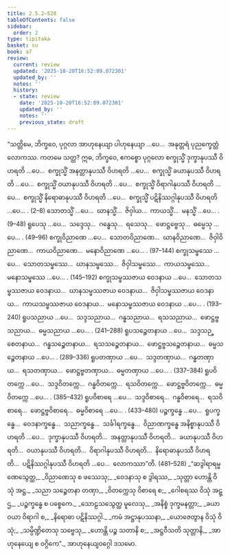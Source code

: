```yaml
---
title: 2.5.2–528
tableOfContents: false
sidebar:
  order: 2
type: tipitaka
basket: su
book: a7
review:
  current: review
  updated: '2025-10-20T16:52:09.072301'
  updated_by: ''
  notes: ''
  history:
  - state: review
    date: '2025-10-20T16:52:09.072301'
    updated_by: ''
    notes: ''
    previous_state: draft
---
```



<DynamicBreadcrumb />


<ReviewStatus review={frontmatter.review} showDetails={true} />

<HypothesisAnnotation frontmatter={frontmatter} />

<Division number="96–622" book="a7" e="ch" v="16">

<Paragraph number="658" book="a7">
“သတ္တိမေ, ဘိက္ခဝေ, ပုဂ္ဂလာ အာဟုနေယျာ ပါဟုနေယျာ …ပေ…  အနုတ္တရံ ပုညက္ခေတ္တံ လောကဿ. ကတမေ သတ္တ? ဣဓ, ဘိက္ခဝေ, ဧကစ္စော ပုဂ္ဂလော စက္ခုသ္မိံ ဒုက္ခာနုပဿီ ဝိဟရတိ …ပေ…  စက္ခုသ္မိံ အနတ္တာနုပဿီ ဝိဟရတိ …ပေ…  စက္ခုသ္မိံ ခယာနုပဿီ ဝိဟရတိ …ပေ…  စက္ခုသ္မိံ ဝယာနုပဿီ ဝိဟရတိ …ပေ…  စက္ခုသ္မိံ ဝိရာဂါနုပဿီ ဝိဟရတိ …ပေ…  စက္ခုသ္မိံ နိရောဓာနုပဿီ ဝိဟရတိ …ပေ…  စက္ခုသ္မိံ ပဋိနိဿဂ္ဂါနုပဿီ ဝိဟရတိ …ပေ… . (2–8)
</Paragraph>

<Paragraph number="659" book="a7">
သောတသ္မိံ …ပေ…  ဃာနသ္မိံ…  ဇိဝှါယ…  ကာယသ္မိံ…  မနသ္မိံ …ပေ… . (9–48)
</Paragraph>

<Paragraph number="660" book="a7">
ရူပေသု …ပေ…  သဒ္ဒေသု…  ဂန္ဓေသု…  ရသေသု…  ဖောဋ္ဌဗ္ဗေသု…  ဓမ္မေသု …ပေ… . (49–96)
</Paragraph>

<Paragraph number="661" book="a7">
စက္ခုဝိညာဏေ …ပေ…  သောတဝိညာဏေ…  ဃာနဝိညာဏေ…  ဇိဝှါဝိညာဏေ…  ကာယဝိညာဏေ…  မနောဝိညာဏေ …ပေ… . (97–144)
</Paragraph>

<Paragraph number="662" book="a7">
စက္ခုသမ္ဖဿေ …ပေ…  သောတသမ္ဖဿေ…  ဃာနသမ္ဖဿေ…  ဇိဝှါသမ္ဖဿေ…  ကာယသမ္ဖဿေ…  မနောသမ္ဖဿေ …ပေ… . (145–192)
</Paragraph>

<Paragraph number="663" book="a7">
စက္ခုသမ္ဖဿဇာယ ဝေဒနာယ …ပေ…  သောတသမ္ဖဿဇာယ ဝေဒနာယ…  ဃာနသမ္ဖဿဇာယ ဝေဒနာယ…  ဇိဝှါသမ္ဖဿဇာယ ဝေဒနာယ…  ကာယသမ္ဖဿဇာယ ဝေဒနာယ…  မနောသမ္ဖဿဇာယ ဝေဒနာယ …ပေ… . (193–240)
</Paragraph>

<Paragraph number="664" book="a7">
ရူပသညာယ …ပေ…  သဒ္ဒသညာယ…  ဂန္ဓသညာယ…  ရသသညာယ…  ဖောဋ္ဌဗ္ဗသညာယ…  ဓမ္မသညာယ …ပေ… . (241–288)
</Paragraph>

<Paragraph number="665" book="a7">
ရူပသဉ္စေတနာယ …ပေ…  သဒ္ဒသဉ္စေတနာယ…  ဂန္ဓသဉ္စေတနာယ…  ရသသဉ္စေတနာယ…  ဖောဋ္ဌဗ္ဗသဉ္စေတနာယ…  ဓမ္မသဉ္စေတနာယ …ပေ… . (289–336)
</Paragraph>

<Paragraph number="666" book="a7">
ရူပတဏှာယ …ပေ…  သဒ္ဒတဏှာယ…  ဂန္ဓတဏှာယ…  ရသတဏှာယ…  ဖောဋ္ဌဗ္ဗတဏှာယ…  ဓမ္မတဏှာယ …ပေ… . (337–384)
</Paragraph>

<Paragraph number="667" book="a7">
ရူပဝိတက္ကေ …ပေ…  သဒ္ဒဝိတက္ကေ…  ဂန္ဓဝိတက္ကေ…  ရသဝိတက္ကေ…  ဖောဋ္ဌဗ္ဗဝိတက္ကေ…  ဓမ္မဝိတက္ကေ …ပေ… . (385–432)
</Paragraph>

<Paragraph number="668" book="a7">
ရူပဝိစာရေ …ပေ…  သဒ္ဒဝိစာရေ…  ဂန္ဓဝိစာရေ…  ရသဝိစာရေ…  ဖောဋ္ဌဗ္ဗဝိစာရေ…  ဓမ္မဝိစာရေ …ပေ… . (433–480)
</Paragraph>

<Paragraph number="669" book="a7">
ပဉ္စက္ခန္ဓေ …ပေ…  ရူပက္ခန္ဓေ…  ဝေဒနာက္ခန္ဓေ…  သညာက္ခန္ဓေ…  သင်္ခါရက္ခန္ဓေ…  ဝိညာဏက္ခန္ဓေ အနိစ္စာနုပဿီ ဝိဟရတိ …ပေ…  ဒုက္ခာနုပဿီ ဝိဟရတိ…  အနတ္တာနုပဿီ ဝိဟရတိ…  ခယာနုပဿီ ဝိဟရတိ…  ဝယာနုပဿီ ဝိဟရတိ…  ဝိရာဂါနုပဿီ ဝိဟရတိ…  နိရောဓာနုပဿီ ဝိဟရတိ…  ပဋိနိဿဂ္ဂါနုပဿီ ဝိဟရတိ …ပေ…  လောကဿာ”တိ. (481–528)
</Paragraph>

<Paragraph number="670" type="verses" book="a7">
_“ဆဒွါရာရမ္မဏေသွေတ္ထ,_  
_ဝိညာဏေသု စ ဖဿေသု;_  
_ဝေဒနာသု စ ဒွါရဿ,_  
_သုတ္တာ ဟောန္တိ ဝိသုံ အဋ္ဌ._  

</Paragraph>

<Paragraph number="671" type="verses" book="a7">
_သညာ သဉ္စေတနာ တဏှာ,_  
_ဝိတက္ကေသု ဝိစာရေ စ;_  
_ဂေါစရဿ ဝိသုံ အဋ္ဌ,_  
_ပဉ္စက္ခန္ဓေ စ ပစ္စေကေ._  

</Paragraph>

<Paragraph number="672" type="verses" book="a7">
_သောဠသသွေတ္ထ မူလေသု,_  
_အနိစ္စံ ဒုက္ခမနတ္တာ;_  
_ခယာ ဝယာ ဝိရာဂါ စ,_  
_နိရောဓာ ပဋိနိဿဂ္ဂါ._  

</Paragraph>

<Paragraph number="673" type="verses" book="a7">
_ကမံ အဋ္ဌာနုပဿနာ,_  
_ယောဇေတွာန ဝိသုံ ဝိသုံ;_  
_သမ္ပိဏ္ဍိတေသု သဗ္ဗေသု,_  
_ဟောန္တိ ပဉ္စ သတာနိ စ;_  
_အဋ္ဌဝီသတိ သုတ္တာနိ,_  
_အာဟုနေယျေ စ ဝဂ္ဂိကေ”._  


</Paragraph>
</Division>

<Paragraph number="674" type="center" book="a7">
အာဟုနေယျဝဂ္ဂေါ ဒသမော.
</Paragraph>